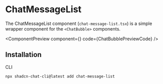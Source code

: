 # ChatMessageList

The ChatMessageList component (`chat-message-list.tsx`) is a simple wrapper component for the `<ChatBubble>` components.


<ComponentPreview component={<ChatBubblePreview />} code={ChatBubblePreviewCode} />

## Installation


<Tabs className="pt-2" defaultValue="cli">

<TabsList>
  <TabsTrigger value="cli">CLI</TabsTrigger>
</TabsList>

<TabsContent value="cli">

```bash copy
npx shadcn-chat-cli@latest add chat-message-list
```

</TabsContent>
</Tabs>